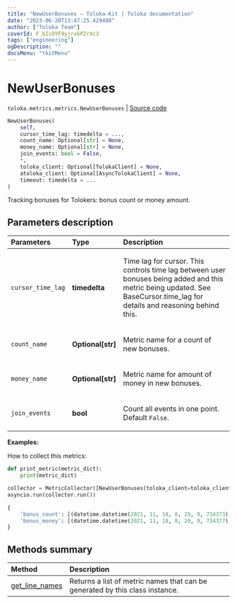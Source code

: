 ```yaml
---
title: "NewUserBonuses — Toloka-Kit | Toloka documentation"
date: "2023-06-20T13:47:25.429480"
author: ["Toloka Team"]
coverId: F_bIcOYF9yjrxkPZrXc3
tags: ["engineering"]
ogDescription: ""
docsMenu: "tkitMenu"
---
```


# NewUserBonuses

`toloka.metrics.metrics.NewUserBonuses` | [Source code](https://github.com/Toloka/toloka-kit/blob/v1.2.0/src/metrics/metrics.py#L190)

```python
NewUserBonuses(
    self,
    cursor_time_lag: timedelta = ...,
    count_name: Optional[str] = None,
    money_name: Optional[str] = None,
    join_events: bool = False,
    *,
    toloka_client: Optional[TolokaClient] = None,
    atoloka_client: Optional[AsyncTolokaClient] = None,
    timeout: timedelta = ...
)
```

Tracking bonuses for Tolokers: bonus count or money amount.

## Parameters description

| Parameters | Type | Description |
| :----------| :----| :-----------|
`cursor_time_lag`|**timedelta**|<p>Time lag for cursor. This controls time lag between user bonuses being added and this metric being updated. See BaseCursor.time_lag for details and reasoning behind this.</p>
`count_name`|**Optional\[str\]**|<p>Metric name for a count of new bonuses.</p>
`money_name`|**Optional\[str\]**|<p>Metric name for amount of money in new bonuses.</p>
`join_events`|**bool**|<p>Count all events in one point.  Default `False`.</p>

**Examples:**

How to collect this metrics:

```python
def print_metric(metric_dict):
    print(metric_dict)

collector = MetricCollector([NewUserBonuses(toloka_client=toloka_client)], print_metric)
asyncio.run(collector.run())
```

```python
{
    'bonus_count': [(datetime.datetime(2021, 11, 18, 8, 29, 9, 734373), 0)],
    'bonus_money': [(datetime.datetime(2021, 11, 18, 8, 29, 9, 734377), Decimal('0'))]
}
```

## Methods summary

| Method | Description |
| :------| :-----------|
[get_line_names](/docs/toloka-kit/reference/toloka.metrics.metrics.NewUserBonuses.get_line_names)| Returns a list of metric names that can be generated by this class instance.
